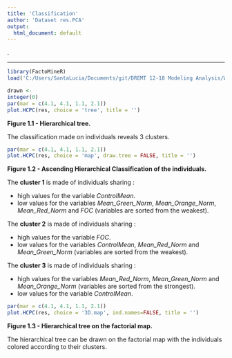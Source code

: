 ```yaml
---
title: 'Classification'
author: 'Dataset res.PCA'
output:
  html_document: default
---
```

.

- - -

```r
library(FactoMineR)
load('C:/Users/SantaLucia/Documents/git/DREMT 12-18 Modeling Analysis/Workspace.RData')
```

```r
drawn <-
integer(0)
par(mar = c(4.1, 4.1, 1.1, 2.1))
plot.HCPC(res, choice = 'tree', title = '')
```

**Figure 1.1 - Hierarchical tree.**

The classification made on individuals reveals 3 clusters.


```r
par(mar = c(4.1, 4.1, 1.1, 2.1))
plot.HCPC(res, choice = 'map', draw.tree = FALSE, title = '')
```

**Figure 1.2 - Ascending Hierarchical Classification of the individuals.**

The **cluster 1** is made of individuals sharing :

- high values for the variable *ControlMean*.
- low values for the variables *Mean_Green_Norm*, *Mean_Orange_Norm*, *Mean_Red_Norm* and *FOC* (variables are sorted from the weakest).

The **cluster 2** is made of individuals sharing :

- high values for the variable *FOC*.
- low values for the variables *ControlMean*, *Mean_Red_Norm* and *Mean_Green_Norm* (variables are sorted from the weakest).

The **cluster 3** is made of individuals sharing :

- high values for the variables *Mean_Red_Norm*, *Mean_Green_Norm* and *Mean_Orange_Norm* (variables are sorted from the strongest).
- low values for the variable *ControlMean*.

```r
par(mar = c(4.1, 4.1, 1.1, 2.1))
plot.HCPC(res, choice = '3D.map', ind.names=FALSE, title = '')
```

**Figure 1.3 - Hierarchical tree on the factorial map.**

The hierarchical tree can be drawn on the factorial map with the individuals colored according to their clusters.


